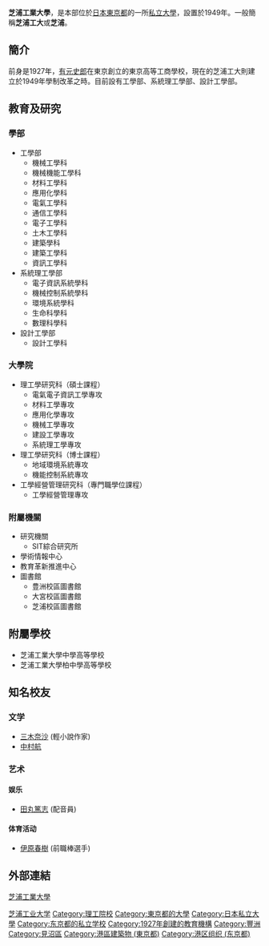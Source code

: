 {{Unreferenced|time=2015-09-22T04:04:46+00:00}}
{{大学(日本) | 大学名称={{lang|ja|芝浦工業大学}}
| ふりがな   = しばうらこうぎょうだいがく
| 英称       = Shibaura Institute of Technology
| 大学设置年 = 1949年
| 创立年     = 1927年
| 学校类别   = [[私立大學|私立大學]]
| 设置者     = [[学校法人芝浦工業大学|学校法人芝浦工業大学]]
| 本部所在地 = {{日本}}[[東京都|東京都]][[江東區_(東京都)|江東區]][[豐洲|豐洲]] 3-7-5
| 校园       = 豐洲（[[東京都|東京都]][[江東區_(東京都)|江東區]]） <br/> 大宮（[[埼玉市|埼玉市]][[見沼區|見沼區]]） <br/> [[芝浦|芝浦]]（[[東京都|東京都]][[港區_(東京都)|港區]]）
| 学部       = 工學部 <br/> 系統理工學部 <br/> 設計工學部
| 研究科     = 理工學研究科 <br/> 工學經營管理研究科
| 网站       = http://www.shibaura-it.ac.jp
| image =Shibaura Institute of Technology.JPG
}}

'''芝浦工業大學'''，是本部位於[[日本|日本]][[東京都|東京都]]的一所[[私立大學|私立大學]]，設置於1949年。一般簡稱'''芝浦工大'''或'''芝浦'''。

==簡介==
前身是1927年，[[有元史郎|有元史郎]]在東京創立的東京高等工商學校，現在的芝浦工大則建立於1949年學制改革之時。目前設有工學部、系統理工學部、設計工學部。

==教育及研究==
===學部===
*工學部
**機械工學科
**機械機能工學科
**材料工學科
**應用化學科
**電氣工學科
**通信工學科
**電子工學科
**土木工學科
**建築學科
**建築工學科
**資訊工學科
*系統理工學部
**電子資訊系統學科
**機械控制系統學科
**環境系統學科
**生命科學科
**數理科學科
*設計工學部
**設計工學科
===大學院===
*理工學研究科（碩士課程）
**電氣電子資訊工學專攻
**材料工學專攻
**應用化學專攻
**機械工學專攻
**建設工學專攻
**系統理工學專攻
*理工學研究科（博士課程）
**地域環境系統專攻
**機能控制系統專攻
*工學經營管理研究科（專門職學位課程）
**工學經營管理專攻
===附屬機關===
*研究機關
**SIT綜合研究所
*學術情報中心
*教育革新推進中心
*圖書館
**豊洲校區圖書館
**大宮校區圖書館
**芝浦校區圖書館

==附屬學校==
*芝浦工業大學中學高等學校
*芝浦工業大學柏中學高等學校

==知名校友==
===文学===
* [[三木奈沙|三木奈沙]] (輕小說作家)
* [[中村航|中村航]]

===艺术===
====娱乐====
* [[田丸篤志|田丸篤志]] (配音員)

====体育活动====
* [[伊原春樹|伊原春樹]] (前職棒選手)

==外部連結==
{{ja}}[http://www.shibaura-it.ac.jp/ 芝浦工業大學] {{Wayback|url=http://www.shibaura-it.ac.jp/ |date=20210323164417 }}

{{超級全球大學}}
[[Category:芝浦工业大学|]]
[[Category:理工院校|Category:理工院校]]
[[Category:東京都的大學|Category:東京都的大學]]
[[Category:日本私立大學|Category:日本私立大學]]
[[Category:东京都的私立学校|Category:东京都的私立学校]]
[[Category:1927年創建的教育機構|Category:1927年創建的教育機構]]
[[Category:豐洲|Category:豐洲]]
[[Category:見沼區|Category:見沼區]]
[[Category:港區建築物_(東京都)|Category:港區建築物 (東京都)]]
[[Category:港区组织_(东京都)|Category:港区组织 (东京都)]]